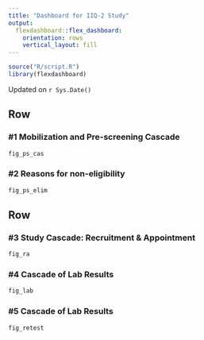 ```yaml
---
title: "Dashboard for IIQ-2 Study"
output: 
  flexdashboard::flex_dashboard:
    orientation: rows
    vertical_layout: fill
---
```


```r
source("R/script.R")
library(flexdashboard)
```

Updated on `r Sys.Date()`

Row {data-height=400}
-------------------------------------

### #1 Mobilization and Pre-screening Cascade

```r
fig_ps_cas
```

### #2 Reasons for non-eligibility

```r
fig_ps_elim
```


Row {data-height=600 .tabset .tabset-fade}
-------------------------------------

### #3 Study Cascade: Recruitment & Appointment

```r
fig_ra
```

### #4 Cascade of Lab Results

```r
fig_lab
```

### #5 Cascade of Lab Results


```r
fig_retest
```